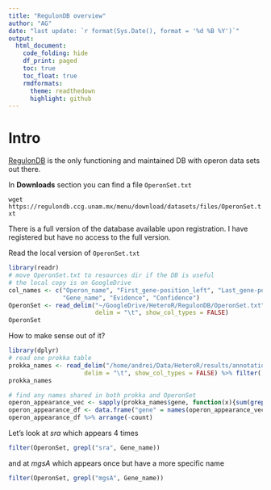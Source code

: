 ```yaml
---
title: "RegulonDB overview"
author: "AG"
date: "last update: `r format(Sys.Date(), format = '%d %B %Y')`"
output:
  html_document:
    code_folding: hide
    df_print: paged
    toc: true
    toc_float: true
    rmdformats:
      theme: readthedown
      highlight: github
---
```


# Intro

[RegulonDB](https://regulondb.ccg.unam.mx/) is the only functioning and maintained DB with operon data sets out there.

In **Downloads** section you can find a file `OperonSet.txt`

`wget https://regulondb.ccg.unam.mx/menu/download/datasets/files/OperonSet.txt`

There is a full version of the database available upon registration. I have registered but have no access to the full version.

Read the local version of `OperonSet.txt`

```r
library(readr)
# move OperonSet.txt to resources dir if the DB is useful
# the local copy is on GoogleDrive
col_names <- c("Operon_name", "First_gene-position_left", "Last_gene-position_right", "DNA_strand", "Number_of_genes",
               "Gene_name", "Evidence", "Confidence")
OperonSet <- read_delim("~/GoogleDrive/HeteroR/RegulonDB/OperonSet.txt", col_names = col_names, comment = "#",
                        delim = "\t", show_col_types = FALSE)
OperonSet
```

How to make sense out of it?

```r
library(dplyr)
# read one prokka table
prokka_names <- read_delim("/home/andrei/Data/HeteroR/results/annotations/DA62886/prokka/DA62886_genomic.tsv",
                     delim = "\t", show_col_types = FALSE) %>% filter(!is.na(gene) & ftype == "gene")
prokka_names
```

```r
# find any names shared in both prokka and OperonSet
operon_appearance_vec <- sapply(prokka_names$gene, function(x){sum(grepl(x, OperonSet$Gene_name))})
operon_appearance_df <- data.frame("gene" = names(operon_appearance_vec), "count" = operon_appearance_vec)
operon_appearance_df %>% arrange(-count)
```

Let's look at *sra* which appears 4 times

```r
filter(OperonSet, grepl("sra", Gene_name))
```

and at *mgsA* which appears once but have a more specific name

```r
filter(OperonSet, grepl("mgsA", Gene_name))
```
